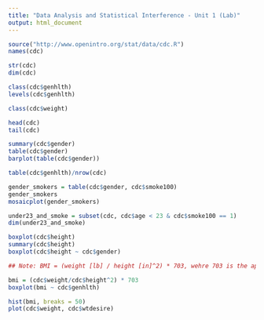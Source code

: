 ```yaml
---
title: "Data Analysis and Statistical Interference - Unit 1 (Lab)"
output: html_document
---
```


```r
source("http://www.openintro.org/stat/data/cdc.R")
names(cdc)
```

```r
str(cdc)
dim(cdc)
```

```r
class(cdc$genhlth)
levels(cdc$genhlth)
```

```r
class(cdc$weight)
```

```r
head(cdc)
tail(cdc)
```

```r
summary(cdc$gender)
table(cdc$gender)
barplot(table(cdc$gender))
```

```r
table(cdc$genhlth)/nrow(cdc)
```

```r
gender_smokers = table(cdc$gender, cdc$smoke100)
gender_smokers
mosaicplot(gender_smokers)
```

```r
under23_and_smoke = subset(cdc, cdc$age < 23 & cdc$smoke100 == 1)
dim(under23_and_smoke)
```

```r
boxplot(cdc$height)
summary(cdc$height)
boxplot(cdc$height ~ cdc$gender)

## Note: BMI = (weight [lb] / height [in]^2) * 703, wehre 703 is the approximate conversion factor to change units from metric (meters and kilograms) to imperial (inches and pounds)

bmi = (cdc$weight/cdc$height^2) * 703
boxplot(bmi ~ cdc$genhlth)
```

```r
hist(bmi, breaks = 50)
plot(cdc$weight, cdc$wtdesire)
```


































